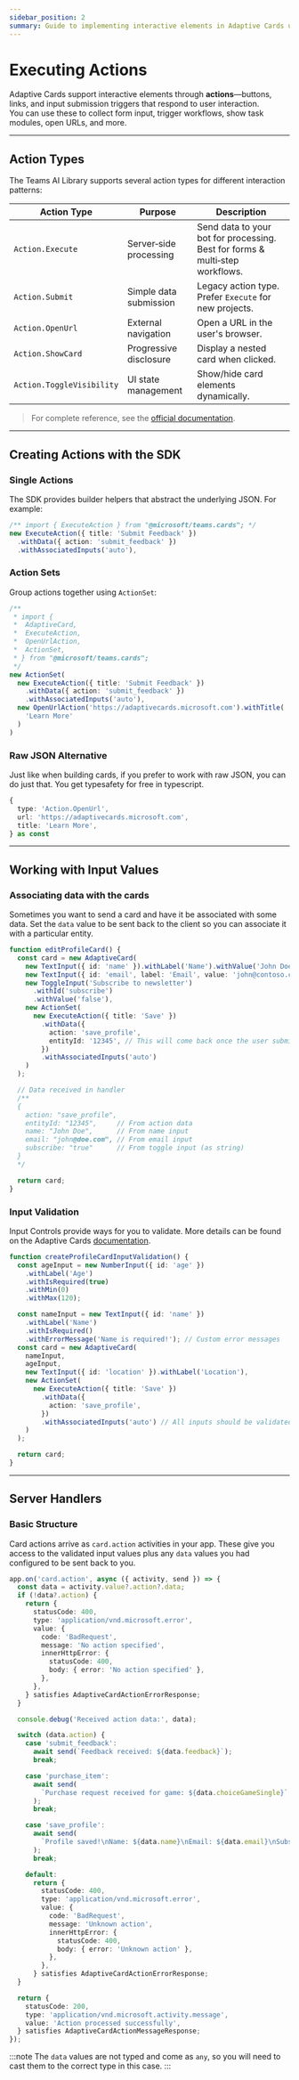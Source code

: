 ```yaml
---
sidebar_position: 2
summary: Guide to implementing interactive elements in Adaptive Cards using C#, covering action types (Execute, Submit, OpenUrl), input validation, data association, and server-side handling of card actions.
---
```



# Executing Actions

Adaptive Cards support interactive elements through **actions**—buttons, links, and input submission triggers that respond to user interaction.  
You can use these to collect form input, trigger workflows, show task modules, open URLs, and more.

---

## Action Types

The Teams AI Library supports several action types for different interaction patterns:

| Action Type               | Purpose                | Description                                                                  |
| ------------------------- | ---------------------- | ---------------------------------------------------------------------------- |
| `Action.Execute`          | Server‑side processing | Send data to your bot for processing. Best for forms & multi‑step workflows. |
| `Action.Submit`           | Simple data submission | Legacy action type. Prefer `Execute` for new projects.                       |
| `Action.OpenUrl`          | External navigation    | Open a URL in the user's browser.                                            |
| `Action.ShowCard`         | Progressive disclosure | Display a nested card when clicked.                                          |
| `Action.ToggleVisibility` | UI state management    | Show/hide card elements dynamically.                                         |

> For complete reference, see the [official documentation](https://adaptivecards.microsoft.com/?topic=Action.Execute).

---

## Creating Actions with the SDK

### Single Actions

The SDK provides builder helpers that abstract the underlying JSON. For example:

```ts
/** import { ExecuteAction } from "@microsoft/teams.cards"; */
new ExecuteAction({ title: 'Submit Feedback' })
  .withData({ action: 'submit_feedback' })
  .withAssociatedInputs('auto'),
```

### Action Sets

Group actions together using `ActionSet`:

```ts
/**
 * import {
 *  AdaptiveCard,
 *  ExecuteAction,
 *  OpenUrlAction,
 *  ActionSet,
 * } from "@microsoft/teams.cards";
 */
new ActionSet(
  new ExecuteAction({ title: 'Submit Feedback' })
    .withData({ action: 'submit_feedback' })
    .withAssociatedInputs('auto'),
  new OpenUrlAction('https://adaptivecards.microsoft.com').withTitle(
    'Learn More'
  )
)
```

### Raw JSON Alternative

Just like when building cards, if you prefer to work with raw JSON, you can do just that. You get typesafety for free in typescript.

```ts
{
  type: 'Action.OpenUrl',
  url: 'https://adaptivecards.microsoft.com',
  title: 'Learn More',
} as const
```

---

## Working with Input Values

### Associating data with the cards

Sometimes you want to send a card and have it be associated with some data. Set the `data` value to be sent back to the client so you can associate it with a particular entity.

```ts
function editProfileCard() {
  const card = new AdaptiveCard(
    new TextInput({ id: 'name' }).withLabel('Name').withValue('John Doe'),
    new TextInput({ id: 'email', label: 'Email', value: 'john@contoso.com' }),
    new ToggleInput('Subscribe to newsletter')
      .withId('subscribe')
      .withValue('false'),
    new ActionSet(
      new ExecuteAction({ title: 'Save' })
        .withData({
          action: 'save_profile',
          entityId: '12345', // This will come back once the user submits
        })
        .withAssociatedInputs('auto')
    )
  );

  // Data received in handler
  /**
  {
    action: "save_profile",
    entityId: "12345",     // From action data
    name: "John Doe",      // From name input
    email: "john@doe.com", // From email input
    subscribe: "true"      // From toggle input (as string)
  }
  */

  return card;
}
```

### Input Validation

Input Controls provide ways for you to validate. More details can be found on the Adaptive Cards [documentation](https://adaptivecards.microsoft.com/?topic=input-validation).

```ts
function createProfileCardInputValidation() {
  const ageInput = new NumberInput({ id: 'age' })
    .withLabel('Age')
    .withIsRequired(true)
    .withMin(0)
    .withMax(120);

  const nameInput = new TextInput({ id: 'name' })
    .withLabel('Name')
    .withIsRequired()
    .withErrorMessage('Name is required!'); // Custom error messages
  const card = new AdaptiveCard(
    nameInput,
    ageInput,
    new TextInput({ id: 'location' }).withLabel('Location'),
    new ActionSet(
      new ExecuteAction({ title: 'Save' })
        .withData({
          action: 'save_profile',
        })
        .withAssociatedInputs('auto') // All inputs should be validated
    )
  );

  return card;
}
```

---

## Server Handlers

### Basic Structure

Card actions arrive as `card.action` activities in your app. These give you access to the validated input values plus any `data` values you had configured to be sent back to you.

```ts
app.on('card.action', async ({ activity, send }) => {
  const data = activity.value?.action?.data;
  if (!data?.action) {
    return {
      statusCode: 400,
      type: 'application/vnd.microsoft.error',
      value: {
        code: 'BadRequest',
        message: 'No action specified',
        innerHttpError: {
          statusCode: 400,
          body: { error: 'No action specified' },
        },
      },
    } satisfies AdaptiveCardActionErrorResponse;
  }

  console.debug('Received action data:', data);

  switch (data.action) {
    case 'submit_feedback':
      await send(`Feedback received: ${data.feedback}`);
      break;

    case 'purchase_item':
      await send(
        `Purchase request received for game: ${data.choiceGameSingle}`
      );
      break;

    case 'save_profile':
      await send(
        `Profile saved!\nName: ${data.name}\nEmail: ${data.email}\nSubscribed: ${data.subscribe}`
      );
      break;

    default:
      return {
        statusCode: 400,
        type: 'application/vnd.microsoft.error',
        value: {
          code: 'BadRequest',
          message: 'Unknown action',
          innerHttpError: {
            statusCode: 400,
            body: { error: 'Unknown action' },
          },
        },
      } satisfies AdaptiveCardActionErrorResponse;
  }

  return {
    statusCode: 200,
    type: 'application/vnd.microsoft.activity.message',
    value: 'Action processed successfully',
  } satisfies AdaptiveCardActionMessageResponse;
});
```

:::note
The `data` values are not typed and come as `any`, so you will need to cast them to the correct type in this case.
:::